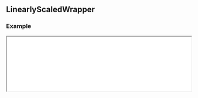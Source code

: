 
## LinearlyScaledWrapper

### Example

<iframe
  src="/examples/linearly-scaled-wrapper"
  height={500}
  width="100%"
  className="mt-6 mb-6 rounded-xl border border-slate-200"
/>

<Cards>
  <Card
    className="border border-slate-100 transition-all duration-400 bg-slate-50 overflow-hidden hover:shadow-md"
    title={
      <div className="flex items-center gap-4 justify-center w-full text-slate-700">
        <Icon icon="cib:codesandbox" className="text-2xl" />
        <div>View on CodeSandbox</div>
      </div>
    }
    target="_blank"
    href="https://codesandbox.io/s/scrollery-linearly-scaled-demo-92555m"
  />
</Cards>

<Tabs items={["index.tsx", "styles.css"]}>
  <Tab>

```javascript filename="index.tsx" copy
import { LinearlyScaledWrapper } from "@nguyend-nam/scrollery-ts";
import "./styles.css";

export default function LinearlyScaledWrapperDemo() {
  return (
    <div className="layout">
      <h1 className="heading">
        <code>LinearlyScaledWrapper</code>
      </h1>

      <LinearlyScaledWrapper className="item-wrapper">
        <div className="item" />
      </LinearlyScaledWrapper>
    </div>
  );
}
```

  </Tab>
  <Tab>

```css filename="styles.css" copy
.layout {
  padding: 32px 0;
}

.heading {
  color: #018383;
  margin-bottom: 100px;
  padding: 0 32px;
}

.item-wrapper {
  width: 100%;
  margin-top: 300px;
  margin-bottom: 800px;
  display: flex;
  justify-content: center;
}

.item {
  border-radius: 16px;
  height: 100%;
  background-color: #02a8a8;
}
```

  </Tab>
</Tabs>

### API

| Name              | Type            | Default | Description                                                        | Required |
| ----------------- | --------------- | ------- | ------------------------------------------------------------------ | -------- |
| **children**      | `JSX.Element`   |         | The single image for the content you want to animate on scroll     | &check;  |
| **style**         | `CSSProperties` |         | The styles you want to apply to the wrapper                        |          |
| **className**     | `string`        |         | The classes you want to apply to the wrapper                       |          |
| **itemStyle**     | `CSSProperties` |         | The styles you want to apply to each item                          |          |
| **itemClassName** | `string`        |         | The classes you want to apply to each item                         |          |
| **isSticky**      | `boolean`       | `true`  | If `true`, then the image stays inside the viewport when animating |          |
| **from**          | `number`        | `100`   | The starting size of the image                                     |          |
| **to**            | `number`        |         | The ending size of the image                                       |          |
